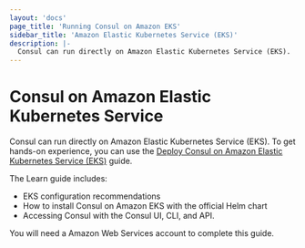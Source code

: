```yaml
---
layout: 'docs'
page_title: 'Running Consul on Amazon EKS'
sidebar_title: 'Amazon Elastic Kubernetes Service (EKS)'
description: |-
  Consul can run directly on Amazon Elastic Kubernetes Service (EKS).
---
```


# Consul on Amazon Elastic Kubernetes Service

Consul can run directly on Amazon Elastic Kubernetes Service (EKS). To get hands-on experience, you can use the [Deploy Consul on Amazon Elastic Kubernetes Service (EKS)](https://learn.hashicorp.com/consul/kubernetes/aws-k8s?utm_source=consul.io&utm_medium=docs&utm_content=k8s&utm_term=eks) guide.

The Learn guide includes:

- EKS configuration recommendations
- How to install Consul on Amazon EKS with the official Helm chart
- Accessing Consul with the Consul UI, CLI, and API.

You will need a Amazon Web Services account to complete this guide.
